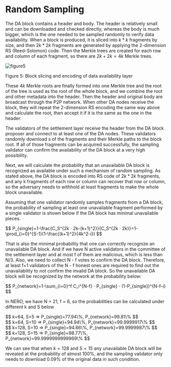 
# Random Sampling

The DA block contains a header and body. The header is relatively small and can be downloaded and checked directly, whereas the body is much bigger, which is the one needed to be sampled randomly to verify data availability. When a block is produced, it is sliced into $k * k$ fragments by size, and then $2k * 2k$ fragments are generated by applying the 2-dimension RS (Reed-Solomon) code. Then the Merkle trees are created for each row and column of each fragment, so there are $2k + 2k = 4k$ Merkle trees.
<div style={{ height: '2rem' }} />
<div style={{ textAlign: 'center' }}>
  <img src="/assets/learn/figure5.png" alt="figure5" />
  <p style={{ fontStyle: 'italic' }}>Figure 5: Block slicing and encoding of data availability layer</p>
</div>

These $4k$ Merkle roots are finally formed into one Merkle tree and the root of the tree is used as the root of the whole block, and we combine the root and other metadata into the header. Then the header and original body are broadcast through the P2P network. When other DA nodes receive the block, they will repeat the 2-dimension RS encoding the same way above and calculate the root, then accept it if it is the same as the one in the header.

The validators of the settlement layer receive the header from the DA block proposer and connect to at least one of the DA nodes. These validators randomly download s of the fragments and their Merkle paths to the block root. If all of those fragments can be acquired successfully, the sampling validator can confirm the availability of the DA block at a very high possibility.

Next, we will calculate the probability that an unavailable DA block is recognized as available under such a mechanism of random sampling. As stated above, the DA block is encoded into RS code of $2k * 2k$ fragments, and any k fragments of each row or column can recover that row or column, so the adversary needs to withhold at least fragments to make the whole block unavailable.

Assuming that one validator randomly samples  fragments from a DA block, the probability of sampling at least one unavailable fragment performed by a single validator is shown below if the DA block has minimal unavailable pieces.

<div style={{ height: '2rem' }} />
<div style={{ textAlign: 'center' }}>
  $$ P_{single}=1-\frac{C_S^{2k ⋅ 2k-(k+1)^2}}{C_S^{2k ⋅ 2k}}=1-\prod_{i=0}^{S-1}(1-\frac{(k+1)^2}{4k^2-i}) $$
</div>

That is also the minimal probability that one can correctly recognize an unavailable DA block. And if we have N active validators in the committee of the settlement layer and at most f of them are malicious, which is less than N/3. Also, we need to collect N - f votes to confirm the DA block. Therefore, at least f+1 validators of the N - f honest ones are required to find out the unavailability to not confirm the invalid DA block. So the unavailable DA block will be recognized by the network at the probability below:

<div style={{ height: '2rem' }} />
<div style={{ textAlign: 'center' }}>
  $$ P_{network}=1-\sum_{i=0}^f C_i^{N-f} ⋅ P_{single} ⋅ (1-P_{single})^{N-f-i} $$
</div>

In NERO, we have N = 21, f = 6, so the probabilities can be calculated under different k and S below

<div style={{ height: '2rem' }} />
<div style={{ textAlign: 'center' }}>
  $$ k=64, S=5 ⇒ P_{single}=77.94\%, P_{network}=99.81\% $$
</div>

<div style={{ height: '2rem' }} />
<div style={{ textAlign: 'center' }}>
  $$ k=64, S=10 ⇒ P_{single}=94.94\%, P_{network}=99.9999917\% $$
</div>

<div style={{ height: '2rem' }} />
<div style={{ textAlign: 'center' }}>
  $$ k=128, S=10 ⇒ P_{single}=94.66\%, P_{network}=99.9999987\% $$
</div>

<div style={{ height: '2rem' }} />
<div style={{ textAlign: 'center' }}>
  $$ k=128, S=15 ⇒ P_{single}=98.77\%, P_{network}=99.9999999999969\% $$
</div>

We can see that when $k = 128$ and $S = 15$ any unavailable DA block will be revealed at the probability of almost 100%, and the sampling validator only needs to download 0.09% of the original data in such condition.

<PageFeedback path="/en/core-concepts/data-availability/dataAvailabilityVerification/randomSampling" />
